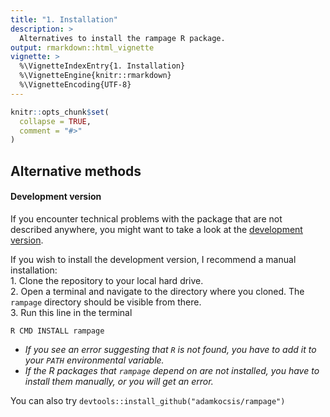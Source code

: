 ```yaml
---
title: "1. Installation"
description: >
  Alternatives to install the rampage R package. 
output: rmarkdown::html_vignette
vignette: >
  %\VignetteIndexEntry{1. Installation}
  %\VignetteEngine{knitr::rmarkdown}
  %\VignetteEncoding{UTF-8}
---
```


```r
knitr::opts_chunk$set(
  collapse = TRUE,
  comment = "#>"
)
```

## Alternative methods

#### Development version 

If you encounter technical problems with the package that are not described anywhere, you might want to take a look at the [development version](https://github.com/adamkocsis/rampage/tree/devel).

If you wish to install the development version, I recommend a manual installation:  
1. Clone the repository to your local hard drive.  
2. Open a terminal and navigate to the directory where you cloned. The `rampage` directory should be visible from there.  
3. Run this line in the terminal  

```
R CMD INSTALL rampage
```

<div class="alert alert-danger" role="warning">
- *If you see an error suggesting that `R` is not found, you have to add it to your `PATH` environmental variable.*  
- *If the R packages that `rampage` depend on are not installed, you have to install them manually, or you will get an error.*
</div>

 You can also try `devtools::install_github("adamkocsis/rampage")`

